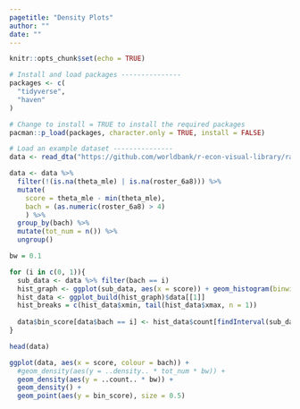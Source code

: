 ```yaml
---
pagetitle: "Density Plots"
author: ""
date: ""
---
```



```r
knitr::opts_chunk$set(echo = TRUE)
```

```r
# Install and load packages ---------------
packages <- c(
  "tidyverse",
  "haven"
)

# Change to install = TRUE to install the required packages
pacman::p_load(packages, character.only = TRUE, install = FALSE)

# Load an example dataset ---------------
data <- read_dta("https://github.com/worldbank/r-econ-visual-library/raw/master/Library/Data/DensityWithData.dta")

data <- data %>%
  filter(!(is.na(theta_mle) | is.na(roster_6a8))) %>%
  mutate(
    score = theta_mle - min(theta_mle), 
    bach = (as.numeric(roster_6a8) > 4)
    ) %>%
  group_by(bach) %>%
  mutate(tot_num = n()) %>%
  ungroup()

bw = 0.1

for (i in c(0, 1)){
  sub_data <- data %>% filter(bach == i)
  hist_graph <- ggplot(sub_data, aes(x = score)) + geom_histogram(binwidth = bw)
  hist_data <- ggplot_build(hist_graph)$data[[1]]
  hist_breaks = c(hist_data$xmin, tail(hist_data$xmax, n = 1))
  
  data$bin_score[data$bach == i] <- hist_data$count[findInterval(sub_data$score, hist_breaks)]
}

head(data)

ggplot(data, aes(x = score, colour = bach)) +
  #geom_density(aes(y = ..density.. * tot_num * bw)) +
  geom_density(aes(y = ..count.. * bw)) +
  geom_density() +
  geom_point(aes(y = bin_score), size = 0.5) 

```

